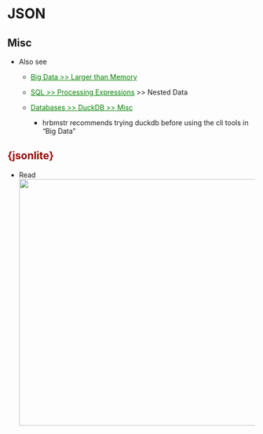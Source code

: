 # JSON {#sec-json .unnumbered}

## Misc  {#sec-json-misc .unnumbered}

-   Also see

    -   [Big Data \>\> Larger than Memory](big-data.qmd#sec-bgdat-lgmem){style="color: green"}

    -   [SQL \>\> Processing Expressions](sql.qmd#sec-sql-procexp){style="color: green"} \>\> Nested Data
    
    -   [Databases >> DuckDB >> Misc](db-duckdb.qmd#sec-db-duckdb-misc){style="color: green"}
        -   hrbmstr recommends trying duckdb before using the cli tools in "Big Data"

## [{jsonlite}]{style="color: #990000"} {#sec-json-jsonlite .unnumbered}

-   Read  
    ![](./_resources/JSON.resources/image.1.png){width="501"}

